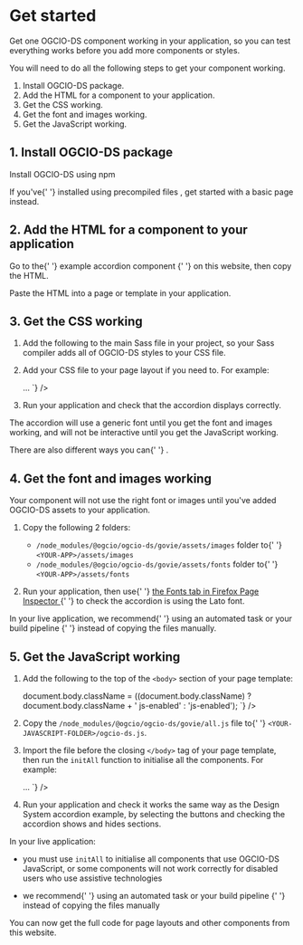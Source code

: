 
<Meta title="Docs/Get started" />

<h1>Get started</h1>

<p>
  Get one OGCIO-DS component working in your application, so you can test
  everything works before you add more components or styles.
</p>
<p>
  You will need to do all the following steps to get your component working.
</p>

<ol>
  <li>Install OGCIO-DS package.</li>
  <li>Add the HTML for a component to your application.</li>
  <li>Get the CSS working.</li>
  <li>Get the font and images working.</li>
  <li>Get the JavaScript working.</li>
</ol>

<h2>1. Install OGCIO-DS package</h2>
<p>
  <PrefixedLink href="/?path=/docs/docs-install-with-npm--page">
    Install OGCIO-DS using npm
  </PrefixedLink>
</p>
<p>
  If you've{' '}
  <PrefixedLink href="/?path=/story/docs-install-using-precompiled-files--page">
    installed using precompiled files
  </PrefixedLink>
  , get started with <PrefixedLink href="/?path=/story/docs-install-using-precompiled-files--page#basic-example-page">
    a basic page
  </PrefixedLink> instead.
</p>

<h2>2. Add the HTML for a component to your application</h2>
<p>
  Go to the{' '}
  <PrefixedLink
    href="/?path=/docs/typography-accordion--default"
    target="_blank"
    rel="noopener"
  >
    example accordion component
  </PrefixedLink>{' '}
  on this website, then copy the HTML.
</p>
<p>Paste the HTML into a page or template in your application.</p>

<h2>3. Get the CSS working</h2>
<ol>
  <li>
    <p>
      Add the following to the main Sass file in your project, so your Sass
      compiler adds all of OGCIO-DS styles to your CSS file.
    </p>
    <CodeSnippet code={`@import '@ogcio/ogcio-ds/govie/all';`} />
  </li>
  <li>
    <p>Add your CSS file to your page layout if you need to. For example:</p>
    <CodeSnippet
      code={`<head>
  ...
  <link rel="stylesheet" href="<YOUR-CSS-FILE>.css">
</head>
`}
    />
  </li>
  <li>
    <p>Run your application and check that the accordion displays correctly.</p>
  </li>
</ol>
<p>
  The accordion will use a generic font until you get the font and images
  working, and will not be interactive until you get the JavaScript working.
</p>
<p>
  There are also different ways you can{' '}
  <PrefixedLink href="/?path=/docs/docs-import-css-assets-and-javascript--page">
  </PrefixedLink>
  .
</p>

<h2>4. Get the font and images working</h2>
<p>
  Your component will not use the right font or images until you've added
  OGCIO-DS assets to your application.
</p>
<ol>
  <li>
    <p>Copy the following 2 folders:</p>
    <ul>
      <li>
        <code>/node_modules/@ogcio/ogcio-ds/govie/assets/images</code> folder to{' '}
        <code>&lt;YOUR-APP&gt;/assets/images</code>
      </li>
      <li>
        <code>/node_modules/@ogcio/ogcio-ds/govie/assets/fonts</code> folder to{' '}
        <code>&lt;YOUR-APP&gt;/assets/fonts</code>
      </li>
    </ul>
  </li>
  <li>
    <p>
      Run your application, then use{' '}
      <a
        href="https://developer.mozilla.org/en-US/docs/Tools/Page_Inspector/How_to/Edit_fonts#The_Fonts_tab"
        target="_blank"
        rel="noopener"
      >
        the Fonts tab in Firefox Page Inspector
      </a>{' '}
      to check the accordion is using the Lato font.
    </p>
  </li>
</ol>
<p>
  In your live application, we recommend{' '}
  <PrefixedLink href="/?path=/docs/docs-import-css-assets-and-javascript--page#fonts-and-images-assets">
    using an automated task or your build pipeline
  </PrefixedLink>{' '}
  instead of copying the files manually.
</p>

<h2>5. Get the JavaScript working</h2>
<ol>
  <li>
    <p>
      Add the following to the top of the <code>&lt;body&gt;</code> section of
      your page template:
    </p>
    <CodeSnippet
      code={`<script>
  document.body.className = ((document.body.className) ? document.body.className + ' js-enabled' : 'js-enabled');
</script>
`}
    />
  </li>
  <li>
    <p>
      Copy the <code>/node_modules/@ogcio/ogcio-ds/govie/all.js</code> file to{' '}
      <code>&lt;YOUR-JAVASCRIPT-FOLDER&gt;/ogcio-ds.js</code>.
    </p>
  </li>
  <li>
    <p>
      Import the file before the closing <code>&lt;/body&gt;</code> tag of your
      page template, then run the <code>initAll</code> function to initialise
      all the components. For example:
    </p>
    <CodeSnippet
      code={`
<body>
  ...
  <script src="<YOUR-JAVASCRIPT-FOLDER>/ogcio-ds.js"></script>
  <script>
    window.GOVIEFrontend.initAll()
  </script>
</body>
        `}
    />
  </li>
  <li>
    <p>
      Run your application and check it works the same way as the Design System
      accordion example, by selecting the buttons and checking the accordion
      shows and hides sections.
    </p>
  </li>
</ol>
<p>In your live application:</p>
<ul>
  <li>
    <p>
      you must use <code>initAll</code> to initialise all components that use
      OGCIO-DS JavaScript, or some components will not work correctly for
      disabled users who use assistive technologies
    </p>
  </li>
  <li>
    <p>
      we recommend{' '}
      <PrefixedLink href="/?path=/docs/docs-import-css-assets-and-javascript--page#import-javascript">
        using an automated task or your build pipeline
      </PrefixedLink>{' '}
      instead of copying the files manually
    </p>
  </li>
</ul>
<p>
  You can now get the full code for page layouts and other components from this
  website.
</p>
